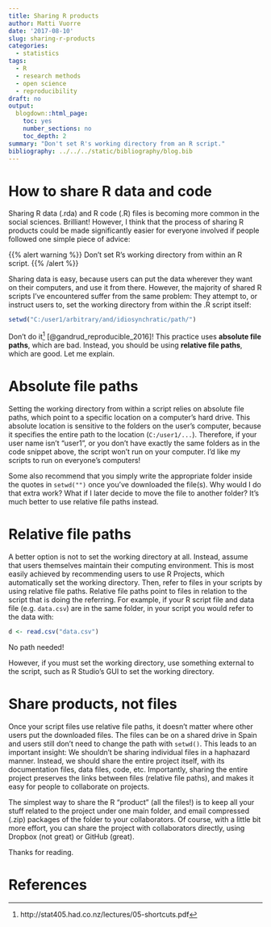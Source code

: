 ```yaml
---
title: Sharing R products
author: Matti Vuorre
date: '2017-08-10'
slug: sharing-r-products
categories:
  - statistics
tags:
  - R
  - research methods
  - open science
  - reproducibility
draft: no
output:
  blogdown::html_page:
    toc: yes
    number_sections: no
    toc_depth: 2
summary: "Don't set R's working directory from an R script."
bibliography: ../../../static/bibliography/blog.bib
---
```


# How to share R data and code

Sharing R data (.rda) and R code (.R) files is becoming more common in the social sciences. Brilliant! However, I think that the process of sharing R products could be made significantly easier for everyone involved if people followed one simple piece of advice: 

{{% alert warning %}}
Don't set R's working directory from within an R script.
{{% /alert %}}


Sharing data is easy, because users can put the data wherever they want on their computers, and use it from there. However, the majority of shared R scripts I've encountered suffer from the same problem: They attempt to, or instruct users to, set the working directory from within the .R script itself:

```r
setwd("C:/user1/arbitrary/and/idiosynchratic/path/")
```

Don't do it[^source1] [@gandrud_reproducible_2016]! This practice uses **absolute file paths**, which are bad. Instead, you should be using **relative file paths**, which are good. Let me explain.

# Absolute file paths

Setting the working directory from within a script relies on absolute file paths, which point to a specific location on a computer's hard drive. This absolute location is sensitive to the folders on the user's computer, because it specifies the entire path to the location (`C:/user1/...`). Therefore, if your user name isn't "user1", or you don't have exactly the same folders as in the code snippet above, the script won't run on your computer. I'd like my scripts to run on everyone's computers!

Some also recommend that you simply write the appropriate folder inside the quotes in `setwd("")` once you've downloaded the file(s). Why would I do that extra work? What if I later decide to move the file to another folder? It's much better to use relative file paths instead.

# Relative file paths

A better option is not to set the working directory at all. Instead, assume that users themselves maintain their computing environment. This is most easily achieved by recommending users to use R Projects, which automatically set the working directory. Then, refer to files in your scripts by using relative file paths. Relative file paths point to files in relation to the script that is doing the referring. For example, if your R script file and data file (e.g. `data.csv`) are in the same folder, in your script you would refer to the data with:

```r
d <- read.csv("data.csv")
```

No path needed! 

However, if you must set the working directory, use something external to the script, such as R Studio's GUI to set the working directory.

# Share products, not files

Once your script files use relative file paths, it doesn't matter where other users put the downloaded files. The files can be on a shared drive in Spain and users still don't need to change the path with `setwd()`. This leads to an important insight: We shouldn't be sharing individual files in a haphazard manner. Instead, we should share the entire project itself, with its documentation files, data files, code, etc. Importantly, sharing the entire project preserves the links between files (relative file paths), and makes it easy for people to collaborate on projects.

The simplest way to share the R "product" (all the files!) is to keep all your stuff related to the project under one main folder, and email compressed (.zip) packages of the folder to your collaborators. Of course, with a little bit more effort, you can share the project with collaborators directly, using Dropbox (not great) or GitHub (great).

Thanks for reading.

# References

[^source1]: http://stat405.had.co.nz/lectures/05-shortcuts.pdf
